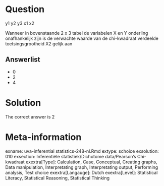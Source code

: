 Question
========

y1 y2 y3
x1
x2

Wanneer in bovenstaande 2 x 3 tabel de variabelen X en Y onderling onafhankelijk zijn is de verwachte waarde van de chi-kwadraat verdeelde toetsingsgrootheid X2 gelijk aan 

Answerlist
----------
* 0
* 2
* 4

Solution
========

The correct answer is  2 

Meta-information
================
exname: uva-inferential statistics-248-nl.Rmd 
extype: schoice 
exsolution: 010 
exsection: Inferentiële statistiek/Dichotome data/Pearson's Chi-kwadraat
exextra[Type]: Calculation, Case, Conceptual, Creating graphs, Data manipulation, Interpretating graph, Interpretating output, Performing analysis, Test choice 
exextra[Langauge]: Dutch 
exextra[Level]: Statistical Literacy, Statistical Reasoning, Statistical Thinking 

